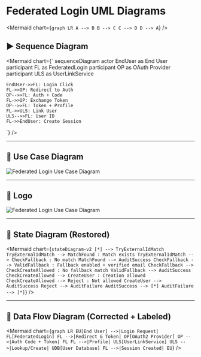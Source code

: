
# Federated Login UML Diagrams

<Mermaid chart={`
  graph LR
    A --> B
    B --> C
    C --> D
    D --> A
`} />

## ▶️ Sequence Diagram

<Mermaid chart={`
sequenceDiagram
    actor EndUser as End User
    participant FL as FederatedLogin
    participant OP as OAuth Provider
    participant ULS as UserLinkService

    EndUser->>FL: Login Click
    FL->>OP: Redirect to Auth
    OP-->>FL: Auth + Code
    FL->>OP: Exchange Token
    OP-->>FL: Token + Profile
    FL->>ULS: Link User
    ULS-->>FL: User ID
    FL->>EndUser: Create Session
`} />

---

## 🧩 Use Case Diagram 
<img src="/vivicomm-lite-atlas/img/diagrams/key-components/federated-login/FederatedLogin_UseCaseDiagram_UML_Complete_Final.svg" alt="Federated Login Use Case Diagram" />

---

## 🧩 Logo 
<img src="/img/logo.svg" alt="Federated Login Use Case Diagram" />

---

## 🔄 State Diagram (Restored)

<Mermaid chart={`
stateDiagram-v2
    [*] --> TryExternalIdMatch
    TryExternalIdMatch --> MatchFound : Match exists
    TryExternalIdMatch --> CheckFallback : No match
    MatchFound --> AuditSuccess
    CheckFallback --> ValidFallback : Fallback enabled + verified email
    CheckFallback --> CheckCreateAllowed : No fallback match
    ValidFallback --> AuditSuccess
    CheckCreateAllowed --> CreateUser : Creation allowed
    CheckCreateAllowed --> Reject : Not allowed
    CreateUser --> AuditSuccess
    Reject --> AuditFailure
    AuditSuccess --> [*]
    AuditFailure --> [*]
`} />

---

## 📡 Data Flow Diagram (Corrected + Labeled)

<Mermaid chart={`
graph LR
    EU[End User] -->|Login Request| FL[FederatedLogin]
    FL -->|Redirect & Token| OP[OAuth2 Provider]
    OP -->|Auth Code + Token| FL
    FL -->|Profile| ULS[UserLinkService]
    ULS -->|Lookup/Create| UDB[User Database]
    FL -->|Session Created| EU
`} />
